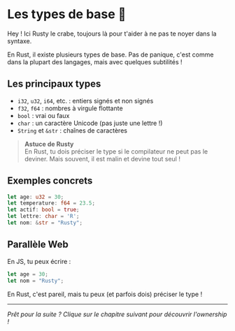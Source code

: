 # Les types de base 🦀

Hey ! Ici Rusty le crabe, toujours là pour t'aider à ne pas te noyer dans la syntaxe.

En Rust, il existe plusieurs types de base. Pas de panique, c'est comme dans la plupart des langages, mais avec quelques subtilités !

## Les principaux types

- `i32`, `u32`, `i64`, etc. : entiers signés et non signés
- `f32`, `f64` : nombres à virgule flottante
- `bool` : vrai ou faux
- `char` : un caractère Unicode (pas juste une lettre !)
- `String` et `&str` : chaînes de caractères

> **Astuce de Rusty**  
> En Rust, tu dois préciser le type si le compilateur ne peut pas le deviner. Mais souvent, il est malin et devine tout seul !

## Exemples concrets

```rust
let age: u32 = 30;
let temperature: f64 = 23.5;
let actif: bool = true;
let lettre: char = 'R';
let nom: &str = "Rusty";
```

## Parallèle Web


En JS, tu peux écrire :

```js
let age = 30;
let nom = "Rusty";
```

En Rust, c'est pareil, mais tu peux (et parfois dois) préciser le type !

---

*Prêt pour la suite ? Clique sur le chapitre suivant pour découvrir l'ownership !*

